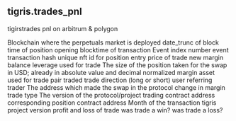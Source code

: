 ## tigris.trades_pnl 
tigirstrades pnl on arbitrum &amp; polygon


<ParamField path="blockchain">
Blockchain where the perpetuals market is deployed
</ParamField>
<ParamField path="day">
date_trunc of block time of position opening
</ParamField>
<ParamField path="evt_block_time">
blocktime of transaction
</ParamField>
<ParamField path="evt_index">
Event index number
</ParamField>
<ParamField path="evt_tx_hash">
event transaction hash
</ParamField>
<ParamField path="position_id">
unique nft id for position
</ParamField>
<ParamField path="price">
entry price of trade
</ParamField>
<ParamField path="new_margin">
new margin balance
</ParamField>
<ParamField path="leverage">
leverage used for trade
</ParamField>
<ParamField path="volume_usd">
The size of the position taken for the swap in USD; already in absolute value and decimal normalized
</ParamField>
<ParamField path="margin_asset">
margin asset used for trade
</ParamField>
<ParamField path="pair">
pair traded
</ParamField>
<ParamField path="direction">
trade direction (long or short)
</ParamField>
<ParamField path="referral">
user referring trader
</ParamField>
<ParamField path="trader">
The address which made the swap in the protocol
</ParamField>
<ParamField path="margin_change">
change in margin
</ParamField>
<ParamField path="trade_type">
trade type
</ParamField>
<ParamField path="version">
The version of the protocol/project
</ParamField>
<ParamField path="project_contract_address">
trading contract address
</ParamField>
<ParamField path="positions_contract">
corresponding position contract address
</ParamField>
<ParamField path="block_month">
Month of the transaction
</ParamField>
<ParamField path="protocol_version">
tigris project version 
</ParamField>
<ParamField path="pnl">
profit and loss of trade
</ParamField>
<ParamField path="wins">
was trade a win?
</ParamField>
<ParamField path="losses">
was trade a loss?
</ParamField>
